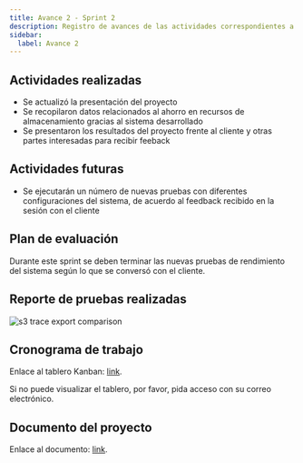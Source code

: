 ```yaml
---
title: Avance 2 - Sprint 2
description: Registro de avances de las actividades correspondientes a la Materia Integradora de ESPOL - PAO I 2025
sidebar:
  label: Avance 2
---
```


## Actividades realizadas

- Se actualizó la presentación del proyecto
- Se recopilaron datos relacionados al ahorro en recursos de almacenamiento
  gracias al sistema desarrollado
- Se presentaron los resultados del proyecto frente al cliente y otras partes
  interesadas para recibir feeback

## Actividades futuras

- Se ejecutarán un número de nuevas pruebas con diferentes configuraciones del
  sistema, de acuerdo al feedback recibido en la sesión con el cliente

## Plan de evaluación

Durante este sprint se deben terminar las nuevas pruebas de rendimiento del
sistema según lo que se conversó con el cliente.

## Reporte de pruebas realizadas

![s3 trace export comparison](../../../../assets/s3-trace-export-comparison.png)

## Cronograma de trabajo


Enlace al tablero Kanban: [link](https://espoldist.atlassian.net/jira/software/projects/SCRUM/boards/1).

<Aside type="tip">

Si no puede visualizar el tablero, por favor, pida acceso con su correo electrónico.

</Aside>

## Documento del proyecto

Enlace al documento: [link](https://typst.app/project/r4ZV4qsFn8WHPgpNHdk5ry).
